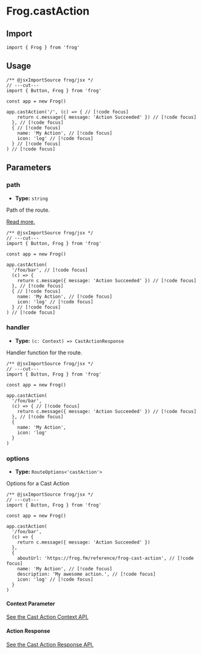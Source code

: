 # Frog.castAction

## Import

```tsx twoslash
import { Frog } from 'frog'
```

## Usage

```tsx twoslash
/** @jsxImportSource frog/jsx */
// ---cut---
import { Button, Frog } from 'frog'

const app = new Frog()

app.castAction('/', (c) => { // [!code focus]
    return c.message({ message: 'Action Succeeded' }) // [!code focus]
  }, // [!code focus]
  { // [!code focus]
    name: 'My Action', // [!code focus]
    icon: 'log' // [!code focus]
  } // [!code focus]
) // [!code focus]
```

## Parameters

### path

- **Type:** `string`

Path of the route.

[Read more.](/concepts/routing)

```tsx twoslash
/** @jsxImportSource frog/jsx */
// ---cut---
import { Button, Frog } from 'frog'

const app = new Frog()

app.castAction(
  '/foo/bar', // [!code focus]
  (c) => {
    return c.message({ message: 'Action Succeeded' }) // [!code focus]
  }, // [!code focus]
  { // [!code focus]
    name: 'My Action', // [!code focus]
    icon: 'log' // [!code focus]
  } // [!code focus]
) // [!code focus]
```

### handler

- **Type:** `(c: Context) => CastActionResponse`

Handler function for the route.

```tsx twoslash
/** @jsxImportSource frog/jsx */
// ---cut---
import { Button, Frog } from 'frog'

const app = new Frog()

app.castAction(
  '/foo/bar',
  (c) => { // [!code focus]
    return c.message({ message: 'Action Succeeded' }) // [!code focus]
  }, // [!code focus]
  { 
    name: 'My Action',
    icon: 'log'
  }
) 
```

### options

- **Type:** `RouteOptions<'castAction'>`

Options for a Cast Action

```tsx twoslash
/** @jsxImportSource frog/jsx */
// ---cut---
import { Button, Frog } from 'frog'

const app = new Frog()

app.castAction(
  '/foo/bar',
  (c) => {
    return c.message({ message: 'Action Succeeded' })
  },
  { 
    aboutUrl: 'https://frog.fm/reference/frog-cast-action', // [!code focus]
    name: 'My Action', // [!code focus]
    description: 'My awesome action.', // [!code focus]
    icon: 'log' // [!code focus]
  }
) 
```

#### Context Parameter

[See the Cast Action Context API.](/reference/frog-cast-action-context)

#### Action Response

[See the Cast Action Response API.](/reference/frog-cast-action-response)

